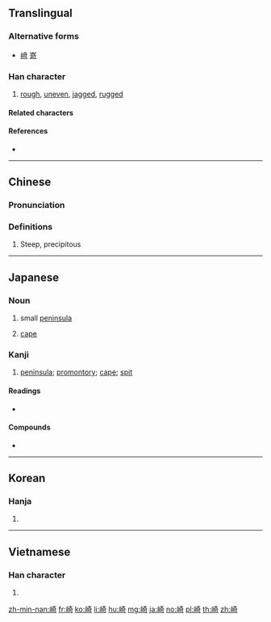 {{also|埼|﨑|嵜}}
==Translingual==

===Alternative forms===
* [[﨑]] [[嵜]]

===Han character===
{{Han char|rn=46|rad=山|as=08|sn=11|four=24721|canj=UKMR|ids=⿰山奇}}

# [[rough]], [[uneven]], [[jagged]], [[rugged]]

====Related characters====

====References====
* {{Han ref|kx=0313.190|dkj=08169|dj=0614.150|hdz=10778.100|uh=5D0E|ud=23822|bh=B154|bd=45396}}

----

==Chinese==
{{zh-forms}}

===Pronunciation===
{{zh-pron
|m=qí
|c=kei4,kei1
|h=pfs=
|md=
|mn=kiā
|w=
|mc=y
|oc=y
|cat=
}}

===Definitions===
{{zh-hanzi}}

# Steep, precipitous
 
----

==Japanese==
===Noun===
{{ja-noun|さき}}
# {{label|ja|geography|sort=さき}} small [[peninsula]]
# {{label|ja|geography|sort=さき}} [[cape]]

===Kanji===
{{ja-kanji|grade=c|rs=山08}}

# [[peninsula]]; [[promontory]]; [[cape]]; [[spit]]

====Readings====
* {{ja-readings|on=[[き]] (ki)|kun=[[さき]] (saki), [[ざき]] (zaki), [[けわしい]] (kewashii)}}

====Compounds====
* {{l|ja|長崎|tr=[[ながさき]], nagasaki}}

----

==Korean==

===Hanja===
{{ko-hanja|hangeul=기|rv=gi|mr=ki}}

# {{defn|lang=ko|sort=山08}}

----

==Vietnamese==

===Han character===
{{vi-hantu|[[khi]], [[kì]], [[tiên]]|rs=山08}}

# {{defn|lang=vi|sort=山08}}

[[zh-min-nan:崎]]
[[fr:崎]]
[[ko:崎]]
[[li:崎]]
[[hu:崎]]
[[mg:崎]]
[[ja:崎]]
[[no:崎]]
[[pl:崎]]
[[th:崎]]
[[zh:崎]]